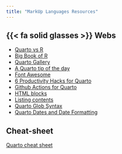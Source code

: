 ```yaml
---
title: "MarkUp Languages Resources"
---
```


## {{< fa solid glasses >}} Webs

* [Quarto vs R](https://www.bigbookofr.com/index.html){.external}
* [Big Book of R](https://laderast.github.io/qmd_rmd/#/title-slide){.external}
* [Quarto Gallery](https://quarto.org/docs/gallery/){.external}
* [A Quarto tip of the day](https://mine-cetinkaya-rundel.github.io/quarto-tip-a-day/){.external}
* [Font Awesome](https://mine-cetinkaya-rundel.github.io/quarto-tip-a-day/posts/18-font-awesome/){.external}
* [6 Productivity Hacks for Quarto](https://www.rstudio.com/blog/6-productivity-hacks-for-quarto/){.external}
* [Github Actions for Quarto](https://github.com/quarto-dev/quarto-actions){.external}
* [HTML blocks](https://mine-cetinkaya-rundel.github.io/quarto-tip-a-day/posts/12-html-block/){.external}
* [Listing contents](https://mine-cetinkaya-rundel.github.io/quarto-tip-a-day/posts/06-listing-contents/){.external}
* [Quarto Glob Syntax](https://quarto.org/docs/reference/globs.html){.external}
* [Quarto Dates and Date Formatting](https://quarto.org/docs/reference/dates.html){.external}

## Cheat-sheet

[Quarto cheat sheet](/markup/markup-quarto-cheatsheet.qmd)
  